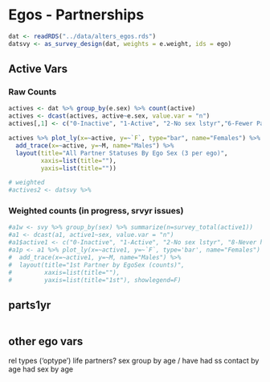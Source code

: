 # Egos - Partnerships {#subset}

```r
dat <- readRDS("../data/alters_egos.rds")
datsvy <- as_survey_design(dat, weights = e.weight, ids = ego)
```
## Active Vars
### Raw Counts  
```r
actives <- dat %>% group_by(e.sex) %>% count(active)
actives <- dcast(actives, active~e.sex, value.var = "n")
actives[,1] <- c("0-Inactive", "1-Active", "2-No sex lstyr","6-Fewer Partners", "8-Never had sex", "9-Miss/Ref/Dk")

actives %>% plot_ly(x=~active, y=~`F`, type="bar", name="Females") %>%
  add_trace(x=~active, y=~M, name="Males") %>%
  layout(title="All Partner Statuses By Ego Sex (3 per ego)",
         xaxis=list(title=""),
         yaxis=list(title=""))

# weighted
#actives2 <- datsvy %>% 
```



### Weighted counts (in progress, srvyr issues)
```r
#a1w <- svy %>% group_by(sex) %>% summarize(n=survey_total(active1))
#a1 <- dcast(a1, active1~sex, value.var = "n")
#a1$active1 <- c("0-Inactive", "1-Active", "2-No sex lstyr", "8-Never had sex", "9-Miss/Ref/Dk")
#a1p <- a1 %>% plot_ly(x=~active1, y=~`F`, type='bar', name="Females") %>%
#  add_trace(x=~active1, y=~M, name="Males") %>%
#  layout(title="1st Partner by EgoSex (counts)",
#         xaxis=list(title=""),
#         yaxis=list(title="1st"), showlegend=F)
``` 

## parts1yr 
```r



```

## other ego vars
rel types ('optype')
life partners? 
sex group by age / have had ss contact by age 
had sex by age 
